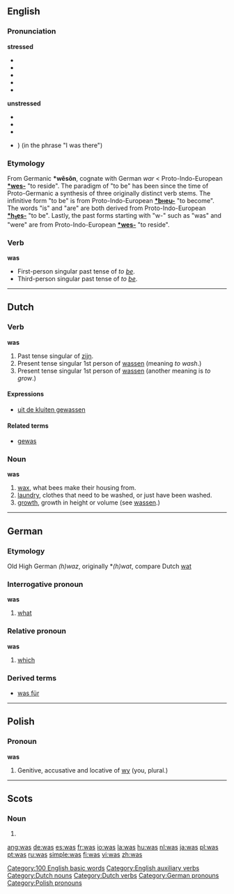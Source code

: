 {{see|wąs}}
{{wikipedia}}
==English==

{{rank|in|I|that|8|was|he|his|with}}

===Pronunciation===
'''stressed'''
*{{IPA|/wɒz/, /wʌz/}}
*{{SAMPA|/wQz/, /wVz/}}
*{{AHD|wŏz, wŭz}}
*{{audio|en-us-was-stressed.ogg|Audio (US)}}
*{{Rhymes|ɒz}}

'''unstressed'''
*{{IPA|/wəz/}}
*{{SAMPA|/w@z/}}
*{{AHD|wəz}}
*{{audio|en-us-was-unstressed.ogg|Audio (US)}} ) (in the phrase "I was there")

===Etymology===
From Germanic '''*wêsôn''', cognate with German ''war'' < Proto-Indo-European '''[[Wiktionary Appendix:Proto-Indo-European roots|*wes-]]''' "to reside". The paradigm of "to be" has been since the time of Proto-Germanic a synthesis of three originally distinct verb stems. The infinitive form "to be" is from Proto-Indo-European '''[[Wiktionary Appendix:Proto-Indo-European roots|*b<font size=-2>H</font>eu-]]''' "to become". The words "is" and "are" are both derived from Proto-Indo-European '''[[Wiktionary Appendix:Proto-Indo-European roots|*h<sub>1</sub>es-]]''' "to be". Lastly, the past forms starting with "w-" such as "was" and "were" are from Proto-Indo-European '''[[Wiktionary Appendix:Proto-Indo-European roots|*wes-]]''' "to reside".

===Verb===
'''was'''

* First-person singular past tense of ''to [[be]]''.
* Third-person singular past tense of ''to [[be]]''.

[[Category:100 English basic words]]
[[Category:English auxiliary verbs]]

----

==Dutch==
===Verb===
'''was'''

# Past tense singular of [[zijn]].
# Present tense singular 1st person of [[wassen]] (meaning ''to wash''.)
# Present tense singular 1st person of [[wassen]] (another meaning is ''to grow''.)

====Expressions====
*[[uit de kluiten gewassen]]

====Related terms====
*[[gewas]] {{n}}

===Noun===
'''was'''

# [[wax]], what bees make their housing from.
# [[laundry]], clothes that need to be washed, or just have been washed.
# [[growth]], growth in height or volume (see [[wassen]].)

[[Category:Dutch nouns]]
[[Category:Dutch verbs]]

----

==German==
===Etymology===
Old High German ''(h)waz'', originally *''(h)wat'', compare Dutch [[wat]]

===Interrogative pronoun===
'''was'''
# [[what]]

===Relative pronoun===
'''was'''
# [[which]]

===Derived terms===
*[[was für]]

[[Category:German pronouns]]

----

==Polish==
===Pronoun===
'''was'''

# Genitive, accusative and locative of [[wy]] (you, plural.)

[[Category:Polish pronouns]]

----

==Scots==

===Noun===
{{sco-pl}}
# {{plural of|[[wa]]}}

[[ang:was]]
[[de:was]]
[[es:was]]
[[fr:was]]
[[io:was]]
[[la:was]]
[[hu:was]]
[[nl:was]]
[[ja:was]]
[[pl:was]]
[[pt:was]]
[[ru:was]]
[[simple:was]]
[[fi:was]]
[[vi:was]]
[[zh:was]]
